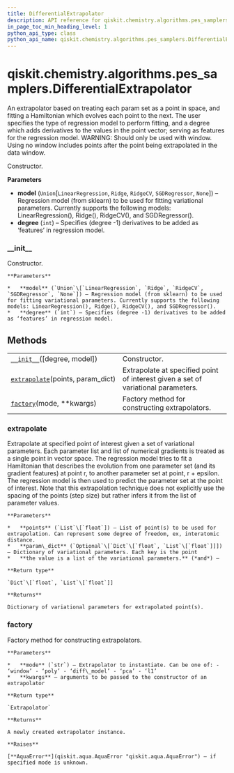 ```yaml
---
title: DifferentialExtrapolator
description: API reference for qiskit.chemistry.algorithms.pes_samplers.DifferentialExtrapolator
in_page_toc_min_heading_level: 1
python_api_type: class
python_api_name: qiskit.chemistry.algorithms.pes_samplers.DifferentialExtrapolator
---
```


# qiskit.chemistry.algorithms.pes\_samplers.DifferentialExtrapolator

<Class id="qiskit.chemistry.algorithms.pes_samplers.DifferentialExtrapolator" isDedicatedPage={true} github="https://github.com/qiskit-community/qiskit-aqua/tree/stable/0.9/qiskit/chemistry/algorithms/pes_samplers/extrapolator.py" signature="DifferentialExtrapolator(degree=1, model=None)">
  An extrapolator based on treating each param set as a point in space, and fitting a Hamiltonian which evolves each point to the next. The user specifies the type of regression model to perform fitting, and a degree which adds derivatives to the values in the point vector; serving as features for the regression model. WARNING: Should only be used with window. Using no window includes points after the point being extrapolated in the data window.

  Constructor.

  **Parameters**

  *   **model** (`Union`\[`LinearRegression`, `Ridge`, `RidgeCV`, `SGDRegressor`, `None`]) – Regression model (from sklearn) to be used for fitting variational parameters. Currently supports the following models: LinearRegression(), Ridge(), RidgeCV(), and SGDRegressor().
  *   **degree** (`int`) – Specifies (degree -1) derivatives to be added as ‘features’ in regression model.

  ### \_\_init\_\_

  <Function id="qiskit.chemistry.algorithms.pes_samplers.DifferentialExtrapolator.__init__" name="__init__" signature="__init__(degree=1, model=None)">
    Constructor.

    **Parameters**

    *   **model** (`Union`\[`LinearRegression`, `Ridge`, `RidgeCV`, `SGDRegressor`, `None`]) – Regression model (from sklearn) to be used for fitting variational parameters. Currently supports the following models: LinearRegression(), Ridge(), RidgeCV(), and SGDRegressor().
    *   **degree** (`int`) – Specifies (degree -1) derivatives to be added as ‘features’ in regression model.
  </Function>

  ## Methods

  |                                                                                                                                                                                                      |                                                                                   |
  | ---------------------------------------------------------------------------------------------------------------------------------------------------------------------------------------------------- | --------------------------------------------------------------------------------- |
  | [`__init__`](#qiskit.chemistry.algorithms.pes_samplers.DifferentialExtrapolator.__init__ "qiskit.chemistry.algorithms.pes_samplers.DifferentialExtrapolator.__init__")(\[degree, model])             | Constructor.                                                                      |
  | [`extrapolate`](#qiskit.chemistry.algorithms.pes_samplers.DifferentialExtrapolator.extrapolate "qiskit.chemistry.algorithms.pes_samplers.DifferentialExtrapolator.extrapolate")(points, param\_dict) | Extrapolate at specified point of interest given a set of variational parameters. |
  | [`factory`](#qiskit.chemistry.algorithms.pes_samplers.DifferentialExtrapolator.factory "qiskit.chemistry.algorithms.pes_samplers.DifferentialExtrapolator.factory")(mode, \*\*kwargs)                | Factory method for constructing extrapolators.                                    |

  ### extrapolate

  <Function id="qiskit.chemistry.algorithms.pes_samplers.DifferentialExtrapolator.extrapolate" name="extrapolate" signature="extrapolate(points, param_dict)">
    Extrapolate at specified point of interest given a set of variational parameters. Each parameter list and list of numerical gradients is treated as a single point in vector space. The regression model tries to fit a Hamiltonian that describes the evolution from one parameter set (and its gradient features) at point r, to another parameter set at point, r + epsilon. The regression model is then used to predict the parameter set at the point of interest. Note that this extrapolation technique does not explicitly use the spacing of the points (step size) but rather infers it from the list of parameter values.

    **Parameters**

    *   **points** (`List`\[`float`]) – List of point(s) to be used for extrapolation. Can represent some degree of freedom, ex, interatomic distance.
    *   **param\_dict** (`Optional`\[`Dict`\[`float`, `List`\[`float`]]]) – Dictionary of variational parameters. Each key is the point
    *   **the value is a list of the variational parameters.** (*and*) –

    **Return type**

    `Dict`\[`float`, `List`\[`float`]]

    **Returns**

    Dictionary of variational parameters for extrapolated point(s).
  </Function>

  ### factory

  <Function id="qiskit.chemistry.algorithms.pes_samplers.DifferentialExtrapolator.factory" name="factory" signature="static factory(mode, **kwargs)">
    Factory method for constructing extrapolators.

    **Parameters**

    *   **mode** (`str`) – Extrapolator to instantiate. Can be one of: - ‘window’ - ‘poly’ - ‘diff\_model’ - ‘pca’ - ‘l1’
    *   **kwargs** – arguments to be passed to the constructor of an extrapolator

    **Return type**

    `Extrapolator`

    **Returns**

    A newly created extrapolator instance.

    **Raises**

    [**AquaError**](qiskit.aqua.AquaError "qiskit.aqua.AquaError") – if specified mode is unknown.
  </Function>
</Class>

